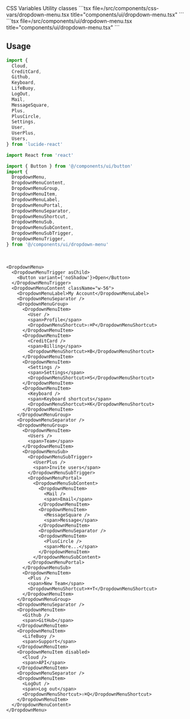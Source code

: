 <Tabs defaultValue="css-vars" className="w-full">
  <TabsList className="grid w-full grid-cols-2">
    <TabsTrigger value="css-vars">CSS Variables</TabsTrigger>
    <TabsTrigger value="util">Utility classes</TabsTrigger>
  </TabsList>
  <TabsContent value="css-vars">
    ```tsx file=<rootDir>/src/components/css-vars/dropdown-menu.tsx title="components/ui/dropdown-menu.tsx"
    ```
  </TabsContent>
  <TabsContent value="util">
    ```tsx file=<rootDir>/src/components/ui/dropdown-menu.tsx title="components/ui/dropdown-menu.tsx"
    ```
  </TabsContent>
</Tabs>

<br />

## Usage

```ts
import {
  Cloud,
  CreditCard,
  Github,
  Keyboard,
  LifeBuoy,
  LogOut,
  Mail,
  MessageSquare,
  Plus,
  PlusCircle,
  Settings,
  User,
  UserPlus,
  Users,
} from 'lucide-react'

import React from 'react'

import { Button } from '@/components/ui/button'
import {
  DropdownMenu,
  DropdownMenuContent,
  DropdownMenuGroup,
  DropdownMenuItem,
  DropdownMenuLabel,
  DropdownMenuPortal,
  DropdownMenuSeparator,
  DropdownMenuShortcut,
  DropdownMenuSub,
  DropdownMenuSubContent,
  DropdownMenuSubTrigger,
  DropdownMenuTrigger,
} from '@/components/ui/dropdown-menu'
```

<br />

```tsx
<DropdownMenu>
  <DropdownMenuTrigger asChild>
    <Button variant={'noShadow'}>Open</Button>
  </DropdownMenuTrigger>
  <DropdownMenuContent className="w-56">
    <DropdownMenuLabel>My Account</DropdownMenuLabel>
    <DropdownMenuSeparator />
    <DropdownMenuGroup>
      <DropdownMenuItem>
        <User />
        <span>Profile</span>
        <DropdownMenuShortcut>⇧⌘P</DropdownMenuShortcut>
      </DropdownMenuItem>
      <DropdownMenuItem>
        <CreditCard />
        <span>Billing</span>
        <DropdownMenuShortcut>⌘B</DropdownMenuShortcut>
      </DropdownMenuItem>
      <DropdownMenuItem>
        <Settings />
        <span>Settings</span>
        <DropdownMenuShortcut>⌘S</DropdownMenuShortcut>
      </DropdownMenuItem>
      <DropdownMenuItem>
        <Keyboard />
        <span>Keyboard shortcuts</span>
        <DropdownMenuShortcut>⌘K</DropdownMenuShortcut>
      </DropdownMenuItem>
    </DropdownMenuGroup>
    <DropdownMenuSeparator />
    <DropdownMenuGroup>
      <DropdownMenuItem>
        <Users />
        <span>Team</span>
      </DropdownMenuItem>
      <DropdownMenuSub>
        <DropdownMenuSubTrigger>
          <UserPlus />
          <span>Invite users</span>
        </DropdownMenuSubTrigger>
        <DropdownMenuPortal>
          <DropdownMenuSubContent>
            <DropdownMenuItem>
              <Mail />
              <span>Email</span>
            </DropdownMenuItem>
            <DropdownMenuItem>
              <MessageSquare />
              <span>Message</span>
            </DropdownMenuItem>
            <DropdownMenuSeparator />
            <DropdownMenuItem>
              <PlusCircle />
              <span>More...</span>
            </DropdownMenuItem>
          </DropdownMenuSubContent>
        </DropdownMenuPortal>
      </DropdownMenuSub>
      <DropdownMenuItem>
        <Plus />
        <span>New Team</span>
        <DropdownMenuShortcut>⌘+T</DropdownMenuShortcut>
      </DropdownMenuItem>
    </DropdownMenuGroup>
    <DropdownMenuSeparator />
    <DropdownMenuItem>
      <Github />
      <span>GitHub</span>
    </DropdownMenuItem>
    <DropdownMenuItem>
      <LifeBuoy />
      <span>Support</span>
    </DropdownMenuItem>
    <DropdownMenuItem disabled>
      <Cloud />
      <span>API</span>
    </DropdownMenuItem>
    <DropdownMenuSeparator />
    <DropdownMenuItem>
      <LogOut />
      <span>Log out</span>
      <DropdownMenuShortcut>⇧⌘Q</DropdownMenuShortcut>
    </DropdownMenuItem>
  </DropdownMenuContent>
</DropdownMenu>

```